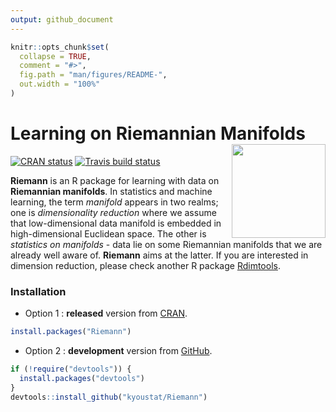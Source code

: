 ```yaml
---
output: github_document
---
```


<!-- README.md is generated from README.Rmd. Please edit that file -->

```r
knitr::opts_chunk$set(
  collapse = TRUE,
  comment = "#>",
  fig.path = "man/figures/README-",
  out.width = "100%"
)
```

# Learning on Riemannian Manifolds <a href='https://kyoustat.com/Riemann/'><img src='man/figures/logo.png' align="right" height="150" /></a>

<!-- badges: start -->
[![CRAN status](https://www.r-pkg.org/badges/version/Riemann)](https://CRAN.R-project.org/package=Riemann)
[![Travis build status](https://travis-ci.com/kyoustat/Riemann.svg?branch=master)](https://travis-ci.com/kyoustat/Riemann)
<!-- badges: end -->

**Riemann** is an R package for learning with data on **Riemannian manifolds**. In statistics and machine learning, the term *manifold* appears in two realms; one is *dimensionality reduction* where we assume that low-dimensional data manifold is embedded in high-dimensional Euclidean space. The other is *statistics on manifolds* - data lie on some Riemannian manifolds that we are already well aware of. **Riemann** aims at the latter. If you are interested in dimension reduction, please check another R package [Rdimtools](https://kyoustat.com/Rdimtools/).

### Installation

* Option 1 : **released** version from [CRAN](https://CRAN.R-project.org).

``` r
install.packages("Riemann")
```

* Option 2 : **development** version from [GitHub](https://github.com/).

``` r
if (!require("devtools")) {
  install.packages("devtools")
}
devtools::install_github("kyoustat/Riemann")
```

